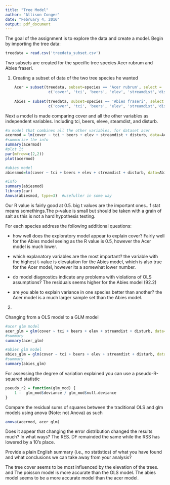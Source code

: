 ```yaml
---
title: "Tree Model"
author: "Allison Conger"
date: "February 4, 2016"
output: pdf_document
---
```

The goal of the assignment is to explore the data and create a model. Begin by importing the tree data:
```r
treedata = read.csv('treedata_subset.csv')
```


Two subsets are created for the specific tree species Acer rubrum and Abies fraseri.

1. Creating a subset of data of the two tree species he wanted
```r
    Acer = subset(treedata, subset=species == 'Acer rubrum', select = 
                   c('cover', 'tci', 'beers', 'elev', 'streamdist','disturb'))
                   
    Abies = subset(treedata, subset=species == 'Abies fraseri', select = 
                   c('cover', 'tci', 'beers', 'elev', 'streamdist','disturb'))
```
 
Next a model is made comparing cover and all the other variables as independent variables. Including tci, beers, eleve, steamdist, and disturb.
 
```r
#a model that combines all the other variables, for dataset acer    
acermod = lm(cover ~ tci + beers + elev + streamdist + disturb, data=Acer)
#summarize the info    
summary(acermod)
#plot it
par(mfrow=c(2,2))
plot(acermod)

#abies model
abiesmod=lm(cover ~ tci + beers + elev + streamdist + disturb, data=Abies) 

#info
summary(abiesmod)
library(car)
Anova(abiesmod, type=3)  #usefuller in some way
```

Our R value is fairly good at 0.5. big t values are the important ones.. f stat means somethings.The p-value is small but should be taken with a grain of salt as this is not a hard hypothesis testing.

For each species address the following additional questions:

* how well does the exploratory model appear to explain cover?
Fairly well for the Abies model seeing as the R value is 0.5, however the Acer model is much lower.

* which explanatory variables are the most important?
the variable with the highest t-value is elevatation for the Abies model, which is also true for the Acer model, however its a somewhat lower number.


* do model diagnostics indicate any problems with violations of
  OLS assumptions?
  The residuals seems higher for the Abies model (92.2)
  
* are you able to explain variance in one species better than another?
the Acer model is a much larger sample set than the Abies model.
2. 

Changing from a OLS model to a GLM model

```r
#acer glm model
acer_glm = glm(cover ~ tci + beers + elev + streamdist + disturb, data=Acer, family='poisson')
#summary
summary(acer_glm)

#abies glm model
abies_glm = glm(cover ~ tci + beers + elev + streamdist + disturb, data=Abies, family='poisson')
#summary
summary(abies_glm)
```

For assessing the degree of variation explained you can use a pseudo-R-squared statistic

```r
pseudo_r2 = function(glm_mod) {
    1 -  glm_mod$deviance / glm_mod$null.deviance
}
```

Compare the residual sums of squares between the traditional OLS and glm models using anova (Note: not Anova) as such

```r
anova(acermod, acer_glm)
```

Does it appear that changing the error distribution changed the results much? In what ways? The RES. DF remainded the same while the RSS has lowered by a 10's place.

Provide a plain English summary (i.e., no statistics) of what you have found and what conclusions we can take away from your analysis?

The tree cover seems to be most influenced by the elevation of the trees. and The poisson model is more accurate than the OLS model. The abies model seems to be a more accurate model than the acer model.

